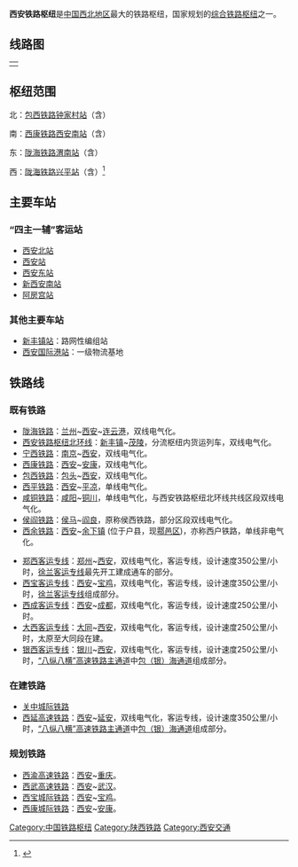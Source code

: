 {{expand|time=2010-04-05}}
'''西安铁路枢纽'''是[[中国西北地区|中国西北地区]]最大的铁路枢纽，国家规划的[[中国铁路枢纽|综合铁路枢纽]]之一。

==线路图==
{|align=center
|
{{西安铁路枢纽}}
|}
==枢纽范围==
北：[[包西铁路|包西铁路]][[钟家村站|钟家村站]]（含）

南：[[西康铁路|西康铁路]][[西安南站|西安南站]]（含）

东：[[陇海铁路|陇海铁路]][[渭南站|渭南站]]（含）

西：[[陇海铁路|陇海铁路]][[兴平站|兴平站]]（含）<ref name="a1">{{cite news |author1=舒隆焕 |title=西安铁路枢纽规划正式获铁总批复 西安将拥有5座客运站 |url=http://www.cnr.cn/sxpd/sx/20170825/t20170825_523918686.shtml |accessdate=2021-09-28 |work=西安新闻网 |agency=央广网 |date=2017-08-25 |archive-date=2021-09-28 |archive-url=https://web.archive.org/web/20210928154319/http://www.cnr.cn/sxpd/sx/20170825/t20170825_523918686.shtml |dead-url=no }}</ref>
==主要车站==
===“四主一辅”客运站===
*[[西安北站|西安北站]]
*[[西安站|西安站]]
*[[西安东站|西安东站]]
*[[新西安南站|新西安南站]]
*[[阿房宫站|阿房宫站]]
===其他主要车站===
*[[新丰镇站|新丰镇站]]：路网性编组站
*[[西安国际港站|西安国际港站]]：一级物流基地


==铁路线==
===既有铁路===
*[[陇海铁路|陇海铁路]]：[[兰州|兰州]]~[[西安|西安]]~[[连云港|连云港]]，双线电气化。
*[[西安铁路枢纽北环线|西安铁路枢纽北环线]]：[[新丰镇|新丰镇]]~[[茂陵|茂陵]]，分流枢纽内货运列车，双线电气化。
*[[宁西铁路|宁西铁路]]：[[南京|南京]]~[[西安|西安]]，双线电气化。
*[[西康铁路|西康铁路]]：[[西安|西安]]~[[安康|安康]]，双线电气化。
*[[包西铁路|包西铁路]]：[[包头|包头]]~[[西安|西安]]，双线电气化。
*[[西平铁路|西平铁路]]：[[西安|西安]]~[[平凉|平凉]]，单线电气化。
*[[咸铜铁路|咸铜铁路]]：[[咸阳|咸阳]]~[[铜川|铜川]]，单线电气化，与西安铁路枢纽北环线共线区段双线电气化。
*[[侯阎铁路|侯阎铁路]]：[[侯马|侯马]]~[[阎良|阎良]]，原称侯西铁路，部分区段双线电气化。
*[[西余铁路|西余铁路]]：[[西安|西安]]~[[余下镇|余下镇]] (位于户县，现[[鄠邑区|鄠邑区]])，亦称西户铁路，单线非电气化。

*[[郑西客运专线|郑西客运专线]]：[[郑州|郑州]]~[[西安|西安]]，双线电气化，客运专线，设计速度350公里/小时，[[徐兰客运专线|徐兰客运专线]]最先开工建成通车的部分。
*[[西宝客运专线|西宝客运专线]]：[[西安|西安]]~[[宝鸡|宝鸡]]，双线电气化，客运专线，设计速度350公里/小时，[[徐兰客运专线|徐兰客运专线]]组成部分。 
*[[西成客运专线|西成客运专线]]：[[西安|西安]]~[[成都|成都]]，双线电气化，客运专线，设计速度250公里/小时。
*[[大西客运专线|大西客运专线]]：[[大同市|大同]]~[[西安|西安]]，双线电气化，客运专线，设计速度250公里/小时，太原至大同段在建。
*[[银西客运专线|银西客运专线]]：[[银川|银川]]~[[西安|西安]]，双线电气化，客运专线，设计速度250公里/小时，[[“八纵八横”高速铁路主通道|“八纵八横”高速铁路主通道]]中[[包（银）海通道|包（银）海通道]]组成部分。

===在建铁路===
*[[关中城际铁路|关中城际铁路]]
*[[西延高速铁路|西延高速铁路]]：[[西安|西安]]~[[延安|延安]]，双线电气化，客运专线，设计速度350公里/小时，[[“八纵八横”高速铁路主通道|“八纵八横”高速铁路主通道]]中[[包（银）海通道|包（银）海通道]]组成部分。
===规划铁路===
*[[西渝高速铁路|西渝高速铁路]]：[[西安|西安]]~[[重庆|重庆]]。
*[[西武高速铁路|西武高速铁路]]：[[西安|西安]]~[[武汉|武汉]]。
*[[西宝城际铁路|西宝城际铁路]]：[[西安|西安]]~[[宝鸡|宝鸡]]。
*[[西康城际铁路|西康城际铁路]]：[[西安|西安]]~[[安康|安康]]。
{{中国铁路枢纽}}
[[Category:中国铁路枢纽|Category:中国铁路枢纽]]
[[Category:陕西铁路|Category:陕西铁路]]
[[Category:西安交通|Category:西安交通]]